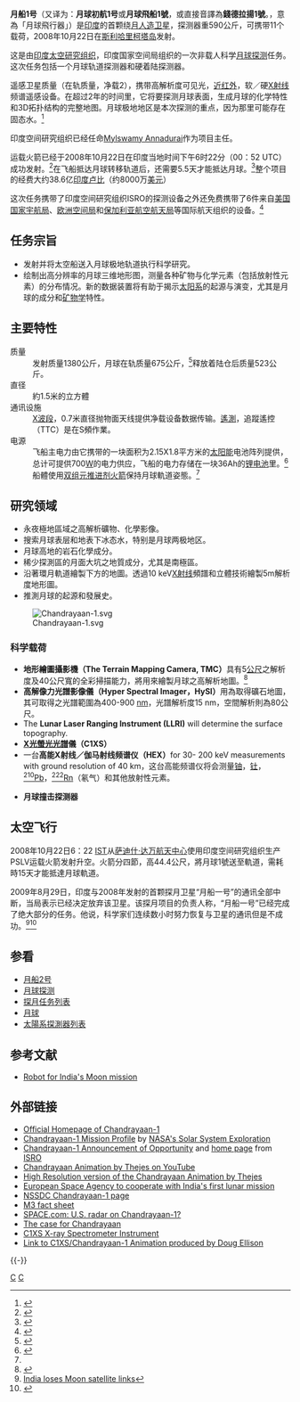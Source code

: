 {{Expert|time=2015-12-14T03:42:20+00:00}}
{{Infobox Spacecraft
|Name = 月船1号<br>Chandrayaan-1
|Image = [[File:CY1_2007_(cropped).jpg|250px]]
|Caption = 月船1号的電腦模型
|Organization = [[印度空间研究组织|印度空间研究组织]]
|Major_Contractors =
|Mission_Type = 轨道飞船
|Satellite_Of = 月球
|Orbital_Insertion_Date =
|Launch = 2008年10月22日从印度[[斯里赫里戈达岛|斯里赫里戈达岛]]
|Launch Time = 06:22 IST（00:52 UTC）
|Launch_Vehicle = PSLV-XL / PSLV-C11（[[极轨卫星运载火箭|PSLV]]改进版）
|Decay =
|Mission_Duration = 2008年10月22日－2009年8月29日
|NSSDC_ID = CHANDRYN1
|Webpage = [https://web.archive.org/web/20141214151525/http://www.isro.gov.in/chandrayaan/htmls/home.htm Chandrayaan-1]
|Mass = {{convert|523|kg|lb|0}}
|Power = 太阳能（750 W）
|Orbital_elements =
|Semimajor_Axis =
|Eccentricity = 近圆
|Inclination = 极地轨道
|Orbital_Period =
|Apoapsis = 初始 {{convert|7500|km|mi|0}}, 最终 {{convert|100|km|mi|0}}
|Periapsis = 初始 {{convert|500|km|mi|0}}, 最终 {{convert|100|km|mi|0}}
|Orbits =
}}

'''月船1号'''（又译为：'''月球初航1号'''或'''月球飛船1號'''，或直接音譯為'''錢德拉揚1號'''。{{lang-sa|चंद्रयान-1}}，意為「月球飛行器」）是[[印度|印度]]的首颗绕[[月球|月]][[人造卫星|人造卫星]]，探测器重590公斤，可携带11个载荷，2008年10月22日在[[斯里赫里戈达岛|斯利哈里柯塔岛]]发射。

这是由[[印度太空研究组织|印度太空研究组织]]，印度国家空间局组织的一次非载人科学[[月球探测|月球探测]]任务。这次任务包括一个月球轨道探测器和硬着陆探测器。

遥感卫星质量{{convert|1308|kg|lb|0}}（在轨质量{{convert|590|kg|lb|0}}，净载2{{convert|504|kg|lb|0}}），携带高解析度可见光，[[近红外|近红外]]，软／硬[[X射线|X射线]]频谱遥感设备。在超过2年的时间里，它将要探测月球表面，生成月球的化学特性和3D拓扑结构的完整地图。月球极地地区是本次探测的重点，因为那里可能存在固态水。<ref>{{cite journal|title= Title: Chandrayaan-1: Science goals|author= Bhandari N.|journal= Journal of Earth System Science|volume= 114|pages= 699|year= 2005|url= http://www.ias.ac.in/jessci/dec2005/ilc-14.pdf|doi= 10.1007/BF02715953|format= PDF|access-date= 2008-10-22|archive-date= 2019-12-02|archive-url= https://web.archive.org/web/20191202113216/https://www.ias.ac.in/jessci/dec2005/ilc-14.pdf|dead-url= no}}</ref>

印度空间研究组织已经任命[[Mylswamy_Annadurai|Mylswamy Annadurai]]作为项目主任。

运载火箭已经于2008年10月22日在印度当地时间下午6时22分（00：52 UTC）成功发射。<ref>{{cite web|url= http://www.indianexpress.com/news/Chandrayaan-1-launch-on-Oct-22/363173|title= Chandrayaan-1 launch on Oct 22|access-date= 2008-10-22|archive-date= 2011-04-11|archive-url= https://web.archive.org/web/20110411003219/http://www.indianexpress.com/news/Chandrayaan-1-launch-on-Oct-22/363173|dead-url= no}}</ref>在飞船抵达月球转移轨道后，还需要5.5天才能抵达月球。<ref>{{cite web | url=http://www.planetary.org/blog/article/00001707/ | title=Chandrayaan-I Launch was Nominal | access-date=2008-10-22 | archive-date=2010-06-16 | archive-url=https://web.archive.org/web/20100616074106/http://planetary.org/blog/article/00001707/ | dead-url=no }}</ref>整个项目的经费大约38.6亿[[印度卢比|印度卢比]]（约8000万[[美元|美元]]）

这次任务携带了印度空间研究组织ISRO的探测设备之外还免费携带了6件来自[[美国国家宇航局|美国国家宇航局]]、[[欧洲空间局|欧洲空间局]]和[[保加利亚航空航天局|保加利亚航空航天局]]等国际航天组织的设备。<ref>{{Cite web |url=http://news.bbc.co.uk/2/hi/south_asia/7681701.stm |title=BBC |access-date=2008-10-22 |archive-date=2012-03-21 |archive-url=https://www.webcitation.org/66JoJSe8R?url=http://news.bbc.co.uk/2/hi/south_asia/7681701.stm |dead-url=no }}</ref>

==任务宗旨==
* 发射并将太空船送入月球极地轨道执行科学研究。
* 绘制出高分辨率的月球三维地形图，测量各种矿物与化学元素（包括放射性元素）的分布情况。新的数据装置将有助于揭示[[太阳系|太阳系]]的起源与演变，尤其是月球的成分和[[矿物学|矿物学]]特性。

== 主要特性 ==
;质量
:发射质量1380公斤，月球在轨质量675公斤，<ref name=description>{{cite web |url=http://www.isro.gov.in/Chandrayaan/htmls/spacecraft_description.htm |title=Speifications of Chandrayaan 1 |accessdate=2008-10-22 |date=October 2008 |publisher=Indian Space Research Organisation |deadurl=yes |archiveurl=https://web.archive.org/web/20081023064658/http://www.isro.gov.in/Chandrayaan/htmls/spacecraft_description.htm |archivedate=2008-10-23 }}</ref>释放着陆仓后质量523公斤。
;直径
:約1.5米的立方體
;通讯设施
: [[X波段|X波段]]，0.7米直径抛物面天线提供净载设备数据传输。[[遙測|遙測]]，追蹤遙控（TTC）是在S頻作業。
;电源
:飞船主电力由它携带的一块面积为2.15X1.8平方米的[[太阳能|太阳能]]电池阵列提供，总计可提供700[[瓦特|W]]的电力供应，飞船的电力存储在一块36Ah的[[锂电池|锂电池]]里。<ref name=FAQ>{{cite web |url=http://www.isro.gov.in/Chandrayaan/htmls/faqs.htm |title=FAQ on Chandrayaan 1 |accessdate=2008-10-22 |date=October 2008 |publisher=Indian Space Research Organisation |deadurl=yes |archiveurl=https://web.archive.org/web/20081107230056/http://www.isro.gov.in/Chandrayaan/htmls/faqs.htm |archivedate=2008-11-07 }}</ref>船體使用[[双组元推进剂火箭|双组元推进剂火箭]]保持月球軌道姿態。<ref name=description />

==研究领域==
* 永夜極地區域之高解析礦物、化學影像。
* 搜索月球表层和地表下冰态水，特别是月球两极地区。
* 月球高地的岩石化學成分。
* 稀少探測區的月面大坑之地質成分，尤其是南極區。
* 沿著環月軌道繪製下方的地圖。透過10 keV[[X射线|X射线]]頻譜和立體技術繪製5m解析度地形圖。
*推測月球的起源和發展史。

[[File:Chandrayaan-1.svg|thumb]]
=== 科学载荷 ===
*'''地形繪圖攝影機（The Terrain Mapping Camera, TMC）'''具有5[[公尺|公尺]]之解析度及40公尺寬的全彩掃描能力，將用來繪製月球之高解析地圖。<ref>{{cite journal|title= Terrain mapping camera for Chandrayaan-1|author= A. S. Kiran Kumar, A. Roy Chowdhury|journal= J. Earth Syst. Sci.|volume= 114|issue= 6|year= 2005|pages= 717–720|url= http://www.ias.ac.in/jessci/dec2005/ilc-16.pdf|doi= 10.1007/BF02715955|format= PDF|access-date= 2008-10-22|archive-date= 2019-11-03|archive-url= https://web.archive.org/web/20191103224826/https://www.ias.ac.in/jessci/dec2005/ilc-16.pdf|dead-url= no}}</ref>
*'''高解像力光譜影像儀（Hyper Spectral Imager，HySI）'''用為取得礦石地圖，其可取得之光譜範圍為400-900 [[nm|nm]]，光譜解析度15 nm，空間解析則為80公尺。
*The '''Lunar Laser Ranging Instrument (LLRI)''' will determine the surface topography.
*'''[[X光螢光光譜|X光螢光光譜]]儀（C1XS）'''
*一台'''高能X射线／伽马射线频谱仪（HEX）'''for 30- 200 keV measurements with ground resolution of 40 km，这台高能频谱仪将会测量[[铀|铀]]，[[钍|钍]]，[[铅同位素|<sup>210</sup>Pb]]，[[氡同位素|<sup>222</sup>Rn]]（氡气）和其他放射性元素。

*'''月球撞击探测器'''

== 太空飞行 ==
2008年10月22日6：22 [[IST|IST]]从[[萨迪什·达万航天中心|萨迪什·达万航天中心]]使用印度空间研究组织生产PSLV运载火箭发射升空。火箭分四節，高44.4公尺，將月球1號送至軌道，需耗時15天才能抵達月球軌道。

2009年8月29日，印度与2008年发射的首颗探月卫星“月船一号”的通讯全部中断，当局表示已经决定放弃该卫星。该探月项目的负责人称，“月船一号”已经完成了绝大部分的任务。他说，科学家们连续数小时努力恢复与卫星的通讯但是不成功。<ref>[http://news.bbc.co.uk/1/hi/world/south_asia/8228371.stm India loses Moon satellite links ]</ref><ref>{{Cite web |url=http://news.bbc.co.uk/chinese/simp/hi/newsid_8220000/newsid_8228400/8228480.stm |title=印度与探月卫星失去联系 |access-date=2009-08-29 |archive-date=2019-08-23 |archive-url=https://web.archive.org/web/20190823143806/http://news.bbc.co.uk/chinese/simp/hi/newsid_8220000/newsid_8228400/8228480.stm |dead-url=no }}</ref>

==参看==
{{Portal box|月球|太阳系|航天}}
* [[月船2号|月船2号]]
* [[月球探测|月球探测]]
* [[探月任务列表|探月任务列表]]
* [[月球|月球]]
*[[太陽系探測器列表|太陽系探測器列表]]

==参考文献==
<div class="references-small">
*[https://web.archive.org/web/20080417235044/http://sify.com/news/fullstory.php?id=14459059 Robot for India's Moon mission]
<references/>
</div>

{{cite journal
|title=The case for the first Indian robotic mission to the Moon
|author=B. H. Foing
|journal=Current Science
|volume=87
|year=2004
|pages=1061–1065
|url=http://www.ias.ac.in/currsci/oct252004/1061.pdf
|access-date=2008-10-22
|archive-date=2019-11-30
|archive-url=https://web.archive.org/web/20191130232253/https://www.ias.ac.in/currsci/oct252004/1061.pdf
|dead-url=no
}}

==外部链接==
*[http://www.isro.org/chandrayaan/htmls/home.htm Official Homepage of Chandrayaan-1] {{Wayback|url=http://www.isro.org/chandrayaan/htmls/home.htm |date=20140412004304 }}
*[https://web.archive.org/web/20080519195325/http://solarsystem.nasa.gov/missions/profile.cfm?MCode=Chandrayaan Chandrayaan-1 Mission Profile] by [http://solarsystem.nasa.gov NASA's Solar System Exploration]
*[http://www.isro.org/chandrayaan-1/announcement.htm Chandrayaan-1 Announcement of Opportunity] {{Wayback|url=http://www.isro.org/chandrayaan-1/announcement.htm |date=20070902005427 }} and [http://www.isro.org/chandrayaan-1/ home page] {{Wayback|url=http://www.isro.org/chandrayaan-1/ |date=20070902005112 }} from [[ISRO|ISRO]]
*[http://www.youtube.com/watch?v=ipBOotJDJ1k  Chandrayaan Animation by Thejes on YouTube] {{Wayback|url=http://www.youtube.com/watch?v=ipBOotJDJ1k |date=20140925063800 }}
*[https://web.archive.org/web/20081026132112/http://www.thejes.com/chandrayaan.html  High Resolution version of the Chandrayaan Animation by Thejes]
*[http://www.esa.int/esaCP/SEMRXIRMD6E_index_0.html European Space Agency to cooperate with India's first lunar mission] {{Wayback|url=http://www.esa.int/esaCP/SEMRXIRMD6E_index_0.html |date=20070902192125 }}
*[http://nssdc.gsfc.nasa.gov/nmc/spacecraftDisplay.do?id=CHANDRYN1 NSSDC Chandrayaan-1 page] {{Wayback|url=http://nssdc.gsfc.nasa.gov/nmc/spacecraftDisplay.do?id=CHANDRYN1 |date=20160308035523 }}
*[https://web.archive.org/web/20081028210746/http://aviris.jpl.nasa.gov/html/m3factsheet.pdf M3 fact sheet]
*[http://www.space.com/missionlaunches/india_moon_050314.html SPACE.com: U.S. radar on Chandrayaan-1?] {{Wayback|url=http://www.space.com/missionlaunches/india_moon_050314.html |date=20080905003850 }}
*[https://web.archive.org/web/20100613100042/http://southasiaanalysis.org/papers9/paper834.html The case for Chandrayaan ]
*[https://web.archive.org/web/20110716170123/http://www.sstd.rl.ac.uk/c1xs/ C1XS X-ray Spectrometer Instrument]
*[http://www.sstd.rl.ac.uk/c1xs/C1_Launch.htm Link to C1XS/Chandrayaan-1 Animation produced by Doug Ellison]{{dead link|date=2018年3月 |bot=InternetArchiveBot |fix-attempted=yes }}

{{-}}
{{月球任務}}
{{印度太空计划}}

[[Category:印度航天|C]]
[[Category:月球航天器|C]]